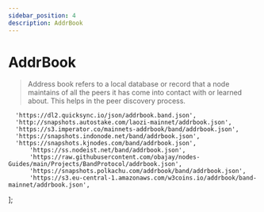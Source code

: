 ```yaml
---
sidebar_position: 4
description: AddrBook
---
```


# AddrBook

> Address book refers to a local database or record that a node maintains of all the peers it has come into contact with or learned about. This helps in the peer discovery process.



	  'https://dl2.quicksync.io/json/addrbook.band.json',
	  'http://snapshots.autostake.com/laozi-mainnet/addrbook.json',
	  'https://s3.imperator.co/mainnets-addrbook/band/addrbook.json',
	  'https://snapshots.indonode.net/band/addrbook.json',
	  'https://snapshots.kjnodes.com/band/addrbook.json',
    	  'https://ss.nodeist.net/band/addrbook.json', 
          'https://raw.githubusercontent.com/obajay/nodes-Guides/main/Projects/BandProtocol/addrbook.json', 
          'https://snapshots.polkachu.com/addrbook/band/addrbook.json', 
          'https://s3.eu-central-1.amazonaws.com/w3coins.io/addrbook/band-mainnet/addrbook.json',
];



<SelectPaste endpoints={endpoints} codeTemplate={addrBook} home={home} binary={binary} tip="Click on any endpoint to paste it into the code block." />
